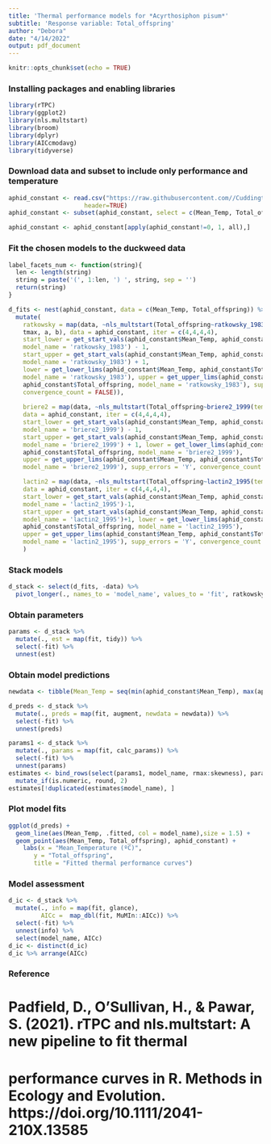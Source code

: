 ```yaml
---
title: 'Thermal performance models for *Acyrthosiphon pisum*'
subtitle: 'Response variable: Total_offspring'
author: "Debora"
date: "4/14/2022"
output: pdf_document
---
```


```r
knitr::opts_chunk$set(echo = TRUE)
```

### Installing packages and enabling libraries
```r
library(rTPC)
library(ggplot2)
library(nls.multstart)
library(broom)
library(dplyr)
library(AICcmodavg)
library(tidyverse)
```

### Download data and subset to include only performance and temperature
```r
aphid_constant <- read.csv("https://raw.githubusercontent.com//Cuddington-Lab/thermal-experiments/main/aphid_constant.csv",
                     header=TRUE)
aphid_constant <- subset(aphid_constant, select = c(Mean_Temp, Total_offspring))

aphid_constant <- aphid_constant[apply(aphid_constant!=0, 1, all),]
```

### Fit the chosen models to the duckweed data
```r
label_facets_num <- function(string){
  len <- length(string)
  string = paste('(', 1:len, ') ', string, sep = '')
  return(string)
}

d_fits <- nest(aphid_constant, data = c(Mean_Temp, Total_offspring)) %>%
  mutate(
    ratkowsky = map(data, ~nls_multstart(Total_offspring~ratkowsky_1983(temp = Mean_Temp, tmin, 
    tmax, a, b), data = aphid_constant, iter = c(4,4,4,4),
    start_lower = get_start_vals(aphid_constant$Mean_Temp, aphid_constant$Total_offspring, 
    model_name = 'ratkowsky_1983') - 1,
    start_upper = get_start_vals(aphid_constant$Mean_Temp, aphid_constant$Total_offspring, 
    model_name = 'ratkowsky_1983') + 1,
    lower = get_lower_lims(aphid_constant$Mean_Temp, aphid_constant$Total_offspring, 
    model_name = 'ratkowsky_1983'), upper = get_upper_lims(aphid_constant$Mean_Temp, 
    aphid_constant$Total_offspring, model_name = 'ratkowsky_1983'), supp_errors = 'Y',
    convergence_count = FALSE)),
    
    briere2 = map(data, ~nls_multstart(Total_offspring~briere2_1999(temp = Mean_Temp,tmin, tmax, a, b),
    data = aphid_constant, iter = c(4,4,4,4), 
    start_lower = get_start_vals(aphid_constant$Mean_Temp, aphid_constant$Total_offspring, 
    model_name = 'briere2_1999') - 1, 
    start_upper = get_start_vals(aphid_constant$Mean_Temp, aphid_constant$Total_offspring, 
    model_name = 'briere2_1999') + 1, lower = get_lower_lims(aphid_constant$Mean_Temp, 
    aphid_constant$Total_offspring, model_name = 'briere2_1999'), 
    upper = get_upper_lims(aphid_constant$Mean_Temp, aphid_constant$Total_offspring, 
    model_name = 'briere2_1999'), supp_errors = 'Y', convergence_count = FALSE)),

    lactin2 = map(data, ~nls_multstart(Total_offspring~lactin2_1995(temp = Mean_Temp, a, b, tmax, delta_t),
    data = aphid_constant, iter = c(4,4,4,4),
    start_lower = get_start_vals(aphid_constant$Mean_Temp, aphid_constant$Total_offspring, 
    model_name = 'lactin2_1995')-1,
    start_upper = get_start_vals(aphid_constant$Mean_Temp, aphid_constant$Total_offspring, 
    model_name = 'lactin2_1995')+1, lower = get_lower_lims(aphid_constant$Mean_Temp, 
    aphid_constant$Total_offspring, model_name = 'lactin2_1995'),
    upper = get_upper_lims(aphid_constant$Mean_Temp, aphid_constant$Total_offspring, 
    model_name = 'lactin2_1995'), supp_errors = 'Y', convergence_count = FALSE))
    )
```

### Stack models
```r
d_stack <- select(d_fits, -data) %>%
  pivot_longer(., names_to = 'model_name', values_to = 'fit', ratkowsky:lactin2)
```

### Obtain parameters
```r
params <- d_stack %>%
  mutate(., est = map(fit, tidy)) %>%
  select(-fit) %>%
  unnest(est)
```

### Obtain model predictions
```r
newdata <- tibble(Mean_Temp = seq(min(aphid_constant$Mean_Temp), max(aphid_constant$Mean_Temp), length.out = 60))

d_preds <- d_stack %>%
  mutate(., preds = map(fit, augment, newdata = newdata)) %>%
  select(-fit) %>%
  unnest(preds)

params1 <- d_stack %>%
  mutate(., params = map(fit, calc_params)) %>%
  select(-fit) %>%
  unnest(params)
estimates <- bind_rows(select(params1, model_name, rmax:skewness), params1) %>%
  mutate_if(is.numeric, round, 2)
estimates[!duplicated(estimates$model_name), ]
```
   
### Plot model fits
```r
ggplot(d_preds) +
  geom_line(aes(Mean_Temp, .fitted, col = model_name),size = 1.5) +
  geom_point(aes(Mean_Temp, Total_offspring), aphid_constant) +
    labs(x = "Mean_Temperature (ºC)",
       y = "Total_offspring",
       title = "Fitted thermal performance curves")
```                     

### Model assessment
```r
d_ic <- d_stack %>%
  mutate(., info = map(fit, glance),
         AICc =  map_dbl(fit, MuMIn::AICc)) %>%
  select(-fit) %>%
  unnest(info) %>%
  select(model_name, AICc)
d_ic <- distinct(d_ic)
d_ic %>% arrange(AICc)
```

### Reference
# Padfield, D., O’Sullivan, H., & Pawar, S. (2021). rTPC and nls.multstart: A new pipeline to fit thermal 
# performance curves in R. Methods in Ecology and Evolution. https://doi.org/10.1111/2041-210X.13585